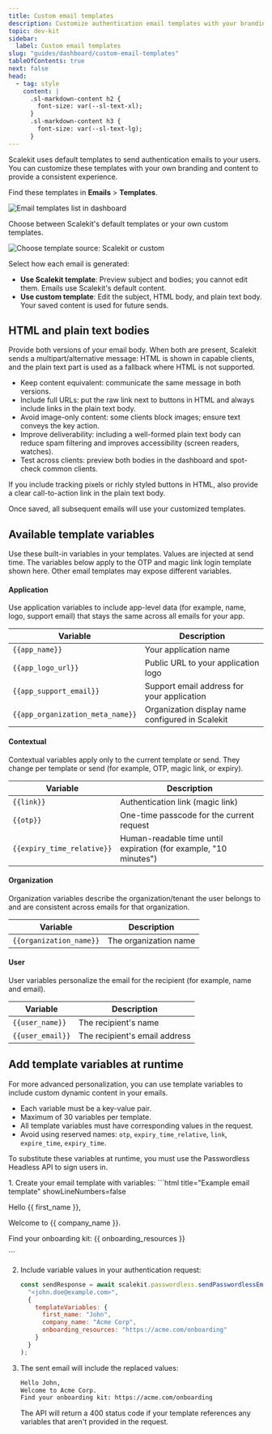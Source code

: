 ```yaml
---
title: Custom email templates
description: Customize authentication email templates with your branding and content.
topic: dev-kit
sidebar:
  label: Custom email templates
slug: "guides/dashboard/custom-email-templates"
tableOfContents: true
next: false
head:
  - tag: style
    content: |
      .sl-markdown-content h2 {
        font-size: var(--sl-text-xl);
      }
      .sl-markdown-content h3 {
        font-size: var(--sl-text-lg);
      }
---
```



Scalekit uses default templates to send authentication emails to your users. You can customize these templates with your own branding and content to provide a consistent experience.

Find these templates in **Emails** > **Templates**.

![Email templates list in dashboard](@/assets/docs/custom-email-templates/1-template-listpng.png)

Choose between Scalekit's default templates or your own custom templates.

![Choose template source: Scalekit or custom](@/assets/docs/custom-email-templates/choose-template-src.png)

Select how each email is generated:

- **Use Scalekit template**: Preview subject and bodies; you cannot edit them. Emails use Scalekit's default content.
- **Use custom template**: Edit the subject, HTML body, and plain text body. Your saved content is used for future sends.


## HTML and plain text bodies

Provide both versions of your email body. When both are present, Scalekit sends a multipart/alternative message: HTML is shown in capable clients, and the plain text part is used as a fallback where HTML is not supported.

- Keep content equivalent: communicate the same message in both versions.
- Include full URLs: put the raw link next to buttons in HTML and always include links in the plain text body.
- Avoid image-only content: some clients block images; ensure text conveys the key action.
- Improve deliverability: including a well-formed plain text body can reduce spam filtering and improves accessibility (screen readers, watches).
- Test across clients: preview both bodies in the dashboard and spot-check common clients.

<Aside type="tip">
  If you include tracking pixels or richly styled buttons in HTML, also provide a clear call-to-action link in the plain text body.
</Aside>

Once saved, all subsequent emails will use your customized templates.

## Available template variables

Use these built-in variables in your templates. Values are injected at send time. The variables below apply to the OTP and magic link login template shown here. Other email templates may expose different variables.

#### Application

Use application variables to include app-level data (for example, name, logo, support email) that stays the same across all emails for your app.

| Variable | Description |
| --- | --- |
| `{{app_name}}` | Your application name |
| `{{app_logo_url}}` | Public URL to your application logo |
| `{{app_support_email}}` | Support email address for your application |
| `{{app_organization_meta_name}}` | Organization display name configured in Scalekit |

#### Contextual

Contextual variables apply only to the current template or send. They change per template or send (for example, OTP, magic link, or expiry).

| Variable | Description |
| --- | --- |
| `{{link}}` | Authentication link (magic link) |
| `{{otp}}` | One-time passcode for the current request |
| `{{expiry_time_relative}}` | Human-readable time until expiration (for example, "10 minutes") |

#### Organization

Organization variables describe the organization/tenant the user belongs to and are consistent across emails for that organization.

| Variable | Description |
| --- | --- |
| `{{organization_name}}` | The organization name |

#### User

User variables personalize the email for the recipient (for example, name and email).

| Variable | Description |
| --- | --- |
| `{{user_name}}` | The recipient's name |
| `{{user_email}}` | The recipient's email address |


## Add template variables at runtime <Badge variant="note" text="Passwordless" />

For more advanced personalization, you can use template variables to include custom dynamic content in your emails.

- Each variable must be a key-value pair.
- Maximum of 30 variables per template.
- All template variables must have corresponding values in the request.
- Avoid using reserved names: `otp`, `expiry_time_relative`, `link`, `expire_time`, `expiry_time`.

<Aside type='caution' title='Passwordless Authentication'>

To substitute these variables at runtime, you must use the Passwordless Headless API to sign users in.

</Aside>

<Steps>
  1. Create your email template with variables:
     ```html title="Example email template" showLineNumbers=false
     <p>Hello {{ first_name }},</p>
     <p>Welcome to {{ company_name }}.</p>
     <p>Find your onboarding kit: {{ onboarding_resources }}</p>
     ```

  2. Include variable values in your authentication request:
     ```js title="Authentication request" showLineNumbers=false
     const sendResponse = await scalekit.passwordless.sendPasswordlessEmail(
       "<john.doe@example.com>",
       {
         templateVariables: {
           first_name: "John",
           company_name: "Acme Corp",
           onboarding_resources: "https://acme.com/onboarding"
         }
       }
     );
     ```

  3. The sent email will include the replaced values:
     ```html title="Example email preview" showLineNumbers=false
     Hello John,
     Welcome to Acme Corp.
     Find your onboarding kit: https://acme.com/onboarding
     ```

     <Aside type="caution">
      The API will return a 400 status code if your template references any variables that aren't provided in the request.
      </Aside>

</Steps>
